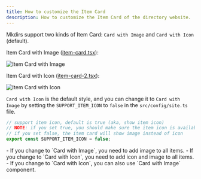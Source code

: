 ```yaml
---
title: How to customize the Item Card
description: How to customize the Item Card of the directory website.
---
```



Mkdirs support two kinds of Item Card: `Card with Image` and `Card with Icon` (default).

Item Card with Image ([item-card.tsx](https://github.com/MkdirsHQ/mkdirs-template/blob/main/src/components/item/item-card.tsx)):

![Item Card with Image](../../../assets/images/guide-item-card-image.png)

Item Card with Icon ([item-card-2.tsx](https://github.com/MkdirsHQ/mkdirs-template/blob/main/src/components/item/item-card-2.tsx)):

![Item Card with Icon](../../../assets/images/guide-item-card-icon.png)


`Card with Icon` is the default style, and you can change it to `Card with Image` by setting the `SUPPORT_ITEM_ICON` to `false` in the `src/config/site.ts` file.

```ts
// support item icon, default is true (aka, show item icon)
// NOTE: if you set true, you should make sure the item icon is available
// if you set false, the item card will show image instead of icon
export const SUPPORT_ITEM_ICON = false;
```

<Aside type="note">
    - If you change to `Card with Image`, you need to add image to all items.
    - If you change to `Card with Icon`, you need to add icon and image to all items.
    - If you change to `Card with Icon`, you can also use `Card with Image` component.
</Aside>
